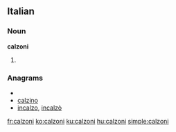 ==Italian==

===Noun===
'''calzoni''' {{f}}

# {{plural of|[[calzone]]|lang=Italian}}

===Anagrams===
* {{alphagram|acilnoz}}
* [[calzino#Italian|calzino]]
* [[incalzo#Italian|incalzo]], [[incalzò#Italian|incalzò]]

[[fr:calzoni]]
[[ko:calzoni]]
[[ku:calzoni]]
[[hu:calzoni]]
[[simple:calzoni]]